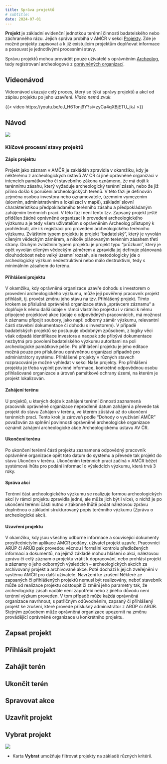 ```yaml
---
title: Správa projektů
# subtitle: 
date: 2024-07-01
---
```


**Projekt** je základní evidenční jednotkou terénní činnosti badatelského nebo záchranného rázu. 
Jejich správa probíhá v AMČR v sekci [Projekty](https://amcr.aiscr.cz/projekt/){.external}. 
Zde je možné projekty zapisovat a k již existujícím projektům doplňovat informace a posouvat je jednotlivými procesními stavy.

Správu projektů mohou provádět pouze uživatelé s oprávněním [Archeolog](/o-systemu/role.qmd), tedy registrovaní archeologové z [oprávněných organizací](/o-systemu/pojmy.qmd#oprávněná-archeologická-organizace).

## Videonávod

Videonávod ukazuje celý proces, který se týká správy projektů a akcí od zápisu projektu po jeho uzavření.
*Video nemá zvuk.*

{{< video https://youtu.be/eJ_H6Tonj9Y?si=zyCa4qXBjETU_jkJ >}}

## Návod 

::: {.column-page}

![](figs/proj-stavy.png)

:::

### Klíčové procesní stavy projektů

#### Zápis projektu
Projekt jako záznam v AMČR je zakládán zpravidla v okamžiku, kdy je některému z archeologických ústavů AV ČR či jiné oprávněné organizaci v intencích památkového či stavebního zákona oznámeno, že má dojít k terénnímu zásahu, který vyžaduje archeologický terénní zásah, nebo že již přímo došlo k porušení archeologických terénů. 
V této fázi je definován zejména osobou investora nebo oznamovatele, územním vymezením (slovním, administrativním a lokalizací v mapě), základní slovní charakteristikou předpokládaného terénního zásahu a předpokládaným zahájením terénních prací. 
V této fázi není tento tzv. Zapsaný projekt ještě přidělen žádné oprávněné organizaci k provedení archeologického výzkumu a je tedy všem uživatelům s oprávněním Archeolog přístupný k prohlédnutí, ale i k registraci pro provedení archeologického terénního výzkumu. 
Zvláštním typem projektu je projekt “badatelský”, který je vyvolán cíleným vědeckým záměrem, a nikoliv plánovaným terénním zásahem třetí strany. 
Druhým zvláštním typem projektu je projekt typu “průzkum”, který je opět vyvolán cíleným vědeckým záměrem a zpravidla jej definuje plánovaná dlouhodobost nebo velký územní rozsah, ale metodologicky jde o archeologický výzkum nedestruktivní nebo málo destruktivní, tedy s minimálním zásahem do terénu.

#### Přihlášení projektu 
V okamžiku, kdy oprávněná organizace uzavře dohodu s investorem o provedení archeologického výzkumu, může její pověřený pracovník projekt přihlásit, tj. provést změnu jeho stavu na tzv. Přihlášený projekt. Tímto krokem se příslušná oprávněná organizace stává „správcem záznamu“ a doplňuje k němu další údaje v rámci vlastního projektu i v rámci k němu připojené projektové akce (údaje o odpovědných pracovnících, má možnost k záznamu připojit soubory, jako např. odborný záměr výzkumu, relevantní části stavební dokumentace či dohodu s investorem).
V případě badatelských projektů se postupuje obdobným způsobem, z logiky věci však odpadá identifikace investora a naopak zde přibývá dokumentace nezbytná pro povolení badatelského výzkumu autoritami na poli archeologické památkové péče.
Po přihlášení projektu je jeho editace možná pouze pro příslušnou oprávněnou organizaci případně pro administrátory systému. Přihlášené projekty v různých stavech rozpracování je možné vyhledat v sekci Naše projekty.
Pro přihlášení projektu je třeba vyplnit povinné informace, konkrétně odpovědnou osobu přihlašované organizace a úroveň památkové ochrany území, na kterém je projekt lokalizován.

#### Zahájení terénu
U projektů, u kterých dojde k zahájení terénní činnosti zaznamená pracovník oprávněné organizace neprodleně datum zahájení a převede tak projekt do stavu Zahájen v terénu, ve kterém zůstává až do ukončení terénních prací. 
Tento krok je zároveň podle “Dohody o využívání AMČR” považován za splnění povinnosti oprávněné archeologické organizace oznámit zahájení archeologické akce Archeologickému ústavu AV ČR.

#### Ukončení terénu
Po ukončení terénní části projektu zaznamená odpovědný pracovník oprávněné organizace opět toto datum do systému a převede tak projekt do stavu Ukončen v terénu. Ukončením terénních prací začíná v AMČR běžet systémová lhůta pro podání informací o výsledcích výzkumu, která trvá 3 roky.

#### Správa akcí
Terénní část archeologického výzkumu se realizuje formou archeologických akcí (v rámci projektu zpravidla jedné, ale může jich být i více), o nichž je po ukončení terénní části nutno v zákonné lhůtě podat nálezovou zprávu doplněnou o základní strukturovaný popis terénního výzkumu (Zprávu o archeologické akci). 

#### Uzavření projektu
V okamžiku, kdy jsou všechny odborné informace a související dokumenty prostřednictvím aplikace AMCR podány, uživatel projekt uzavře. Pracovníci ARÚP či ARÚB pak provedou věcnou i formální kontrolu předložených informací a dokumentů, na jejímž základě mohou hlášení o akci, nálezovou zprávu či celý záznam o projektu vrátit k dopracování, nebo prohlásí projekt a záznamy o jeho odborných výsledcích – archeologických akcích za archivovaný projekt a archivované akce. Poté dochází k jejich zveřejnění v systému AMČR pro další uživatele.
Navržení ke zrušení
Některé ze zapsaných či přihlášených projektů nemusí být realizovány, neboť stavebník může od realizace projektu odstoupit či změní jeho parametry tak, že archeologický zásah nadále není zapotřebí nebo z jiného důvodu není terénní výzkum proveden. V tom případě může každá oprávněná organizace navrhnout, s patřičným odůvodněním, zapsaný či přihlášený projekt ke zrušení, které provede příslušný administrátor z ARÚP či ARÚB. Stejným způsobem může oprávněná organizace upozornit na změnu provádějící oprávněné organizace u konkrétního projektu.



## Zapsat projekt

## Přihlásit projekt

## Zahájit terén

## Ukončit terén

## Spravovat akce

## Uzavřít projekt

## Vybrat projekt

![](./figs/proj-vybrat.png)

- Karta **Vybrat** umožňuje filtrovat projekty na základě různých kritérií.
